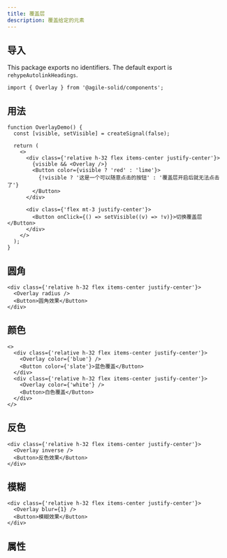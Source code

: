 ```yaml
---
title: 覆盖层
description: 覆盖给定的元素
---
```


## 导入

This package exports no identifiers. The default export is `rehypeAutolinkHeadings`.

```tsx
import { Overlay } from '@agile-solid/components';
```

## 用法

```tsx preview editable
function OverlayDemo() {
  const [visible, setVisible] = createSignal(false);

  return (
    <>
      <div class={'relative h-32 flex items-center justify-center'}>
        {visible && <Overlay />}
        <Button color={visible ? 'red' : 'lime'}>
          {!visible ? '这是一个可以随意点击的按钮' : '覆盖层开启后就无法点击了'}
        </Button>
      </div>

      <div class={'flex mt-3 justify-center'}>
        <Button onClick={() => setVisible((v) => !v)}>切换覆盖层</Button>
      </div>
    </>
  );
}
```

## 圆角

```tsx preview editable
<div class={'relative h-32 flex items-center justify-center'}>
  <Overlay radius />
  <Button>圆角效果</Button>
</div>
```

## 颜色

```tsx preview editable
<>
  <div class={'relative h-32 flex items-center justify-center'}>
    <Overlay color={'blue'} />
    <Button color={'slate'}>蓝色覆盖</Button>
  </div>
  <div class={'relative h-32 flex items-center justify-center'}>
    <Overlay color={'white'} />
    <Button>白色覆盖</Button>
  </div>
</>
```

## 反色

```tsx preview editable
<div class={'relative h-32 flex items-center justify-center'}>
  <Overlay inverse />
  <Button>反色效果</Button>
</div>
```

## 模糊

```tsx preview editable
<div class={'relative h-32 flex items-center justify-center'}>
  <Overlay blur={1} />
  <Button>模糊效果</Button>
</div>
```

## 属性
